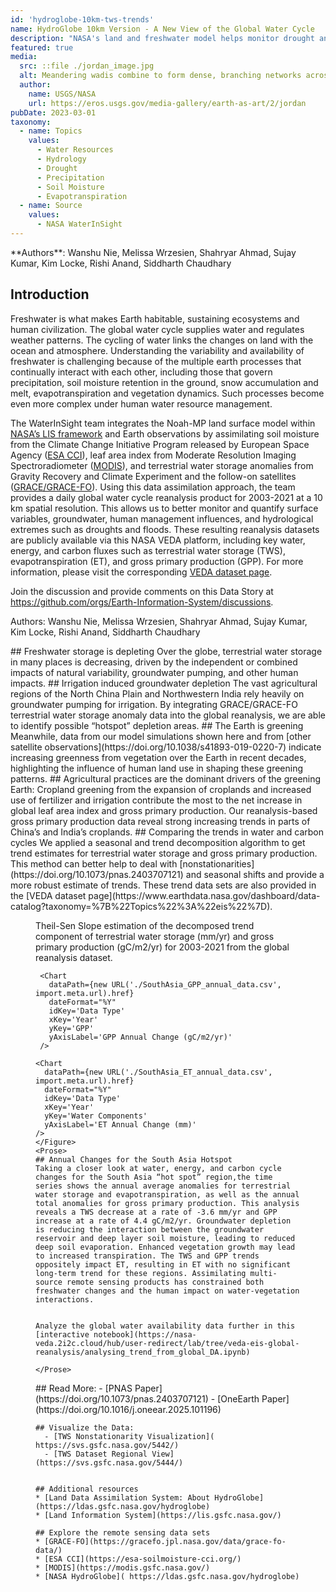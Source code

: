 ```yaml
---
id: 'hydroglobe-10km-tws-trends'
name: HydroGlobe 10km Version - A New View of the Global Water Cycle
description: "NASA's land and freshwater model helps monitor drought and floods and study changes in the  global water cycle"
featured: true
media:
  src: ::file ./jordan_image.jpg
  alt: Meandering wadis combine to form dense, branching networks across the stark, arid landscape of southeastern Jordan. The Arabic word "wadi" means a gulley or streambed that typically remains dry except after drenching, seasonal rains.
  author:
    name: USGS/NASA
    url: https://eros.usgs.gov/media-gallery/earth-as-art/2/jordan
pubDate: 2023-03-01
taxonomy:
  - name: Topics
    values:
      - Water Resources
      - Hydrology 
      - Drought
      - Precipitation 
      - Soil Moisture 
      - Evapotranspiration
  - name: Source
    values: 
      - NASA WaterInSight
---
```

<Block>
  <Prose>
  **Authors**: Wanshu Nie, Melissa Wrzesien, Shahryar Ahmad, Sujay Kumar, Kim Locke, Rishi Anand, Siddharth Chaudhary

  ## Introduction

  Freshwater is what makes Earth habitable, sustaining ecosystems and human civilization. The global water cycle supplies water and regulates weather patterns. The cycling of water links the changes on land with the ocean and atmosphere. Understanding the variability and availability of freshwater is challenging because of the multiple earth processes that continually interact with each other, including those that govern precipitation, soil moisture retention in the ground, snow accumulation and melt, evapotranspiration and vegetation dynamics. Such processes become even more complex under human water resource management. 

  The WaterInSight team integrates the Noah-MP land surface model within [NASA’s LIS framework](https://lis.gsfc.nasa.gov/) and Earth observations by assimilating soil moisture from the Climate Change Initiative Program released by European Space Agency  ([ESA CCI](https://esa-soilmoisture-cci.org/)), leaf area index from Moderate Resolution Imaging Spectroradiometer ([MODIS](https://lpdaac.usgs.gov/products/mcd15a2hv006/)), and terrestrial water storage anomalies from Gravity Recovery and Climate Experiment and the follow-on satellites ([GRACE/GRACE-FO](https://earth.gsfc.nasa.gov/geo/data/grace-mascons)). Using this data assimilation approach, the team provides a daily global water cycle reanalysis product for 2003-2021 at a 10 km spatial resolution. This allows us to better monitor and quantify surface variables, groundwater, human management influences, and hydrological extremes such as droughts and floods. These resulting reanalysis datasets are publicly available via this NASA VEDA platform, including key water, energy, and carbon fluxes such as terrestrial water storage (TWS), evapotranspiration (ET), and gross primary production (GPP). For more information, please visit the corresponding [VEDA dataset page](https://www.earthdata.nasa.gov/dashboard/data-catalog?taxonomy=%7B%22Topics%22%3A%22eis%22%7D). 
  
  Join the discussion and provide comments on this Data Story at https://github.com/orgs/Earth-Information-System/discussions.
  
  Authors: Wanshu Nie, Melissa Wrzesien, Shahryar Ahmad, Sujay Kumar, Kim Locke, Rishi Anand, Siddharth Chaudhary

  </Prose>
</Block>

<ScrollytellingBlock>
  <Chapter
    center={[77.63,24.27]}
    zoom={2}
    datasetId='lis-global-da-trends'
    layerId='lis-global-da-tws-trend'
    datetime='2003-01-01'
  >
    ## Freshwater storage is depleting
    Over the globe, terrestrial water storage in many places is decreasing, driven by the independent or combined impacts of natural variability, groundwater pumping, and other human impacts.
  </Chapter>
  <Chapter
    center={[105.5001,30.7899]}
    zoom={3.8}
    datasetId='lis-global-da-trends'
    layerId='lis-global-da-tws-trend'
    datetime='2003-01-01'
  >
    ## Irrigation induced groundwater depletion
    The vast agricultural regions of the North China Plain and Northwestern India rely heavily on groundwater pumping for irrigation. By integrating GRACE/GRACE-FO terrestrial water storage anomaly data into the global reanalysis, we are able to identify possible “hotspot” depletion areas.
  </Chapter>
  <Chapter
    center={[77.63,24.27]}
    zoom={2}
    datasetId='lis-global-da-trends'
    layerId='lis-global-da-gpp-trend'
    datetime='2003-01-01'
  >
    ## The Earth is greening
    Meanwhile, data from our model simulations shown here and from [other satellite observations](https://doi.org/10.1038/s41893-019-0220-7) indicate increasing greenness from vegetation over the Earth in recent decades, highlighting the influence of human land use in shaping these greening patterns.
  </Chapter>
  <Chapter
    center={[105.5001,30.7899]}
    zoom={3.8}
    datasetId='lis-global-da-trends'
    layerId='lis-global-da-gpp-trend'
    datetime='2003-01-01'
  >
    ## Agricultural practices are the dominant drivers of the greening Earth:
    Cropland greening from the expansion of croplands and increased use of fertilizer and irrigation contribute the most to the net increase in global leaf area index and gross primary production. Our reanalysis-based gross primary production data reveal strong increasing trends in parts of China’s and India’s croplands.
  </Chapter>
</ScrollytellingBlock>

<Block>
  <Prose>
  ## Comparing the trends in water and carbon cycles
  We applied a seasonal and trend decomposition algorithm to get trend estimates for terrestrial water storage and gross primary production. This method can better help to deal with [nonstationarities](https://doi.org/10.1073/pnas.2403707121) and seasonal shifts and provide a more robust estimate of trends. These trend data sets are also provided in the [VEDA dataset page](https://www.earthdata.nasa.gov/dashboard/data-catalog?taxonomy=%7B%22Topics%22%3A%22eis%22%7D).
  </Prose>
</Block>

<Block type='wide'>
  <Figure>
     <Map
     datasetId='lis-global-da-trends'
     layerId='lis-global-da-tws-trend'
     dateTime='2003-01-01'
     compareDateTime='2003-01-01'
     zoom={2}
     center={[0,0]}
     />
    <Caption
     attrAuthor='NASA'
     attrUrl='https://nasa.gov/'
   >
    Theil-Sen Slope estimation of the decomposed trend  component of terrestrial water storage (mm/yr) and gross primary production (gC/m2/yr) for 2003-2021 from the global reanalysis dataset.
    </Caption>
  </Figure>
</Block>

<Block>
    <Figure>
    <Chart
      dataPath={new URL('./SouthAsia_TWS_annual_data.csv', import.meta.url).href}
      dateFormat="%Y"
      idKey='Data Type'
      xKey='Year'
      yKey='Water Components'
      yAxisLabel='TWS Annual Change (mm)'
    />

     <Chart
       dataPath={new URL('./SouthAsia_GPP_annual_data.csv', import.meta.url).href}
       dateFormat="%Y"
       idKey='Data Type'
       xKey='Year'
       yKey='GPP'
       yAxisLabel='GPP Annual Change (gC/m2/yr)'
     />

    <Chart
      dataPath={new URL('./SouthAsia_ET_annual_data.csv', import.meta.url).href}
      dateFormat="%Y"
      idKey='Data Type'
      xKey='Year'
      yKey='Water Components'
      yAxisLabel='ET Annual Change (mm)'
    />
    </Figure>
    <Prose>
    ## Annual Changes for the South Asia Hotspot
    Taking a closer look at water, energy, and carbon cycle changes for the South Asia “hot spot” region,the time series shows the annual average anomalies for terrestrial water storage and evapotranspiration, as well as the annual total anomalies for gross primary production. This analysis reveals a TWS decrease at a rate of -3.6 mm/yr and GPP increase at a rate of 4.4 gC/m2/yr. Groundwater depletion is reducing the interaction between the groundwater reservoir and deep layer soil moisture, leading to reduced deep soil evaporation. Enhanced vegetation growth may lead to increased transpiration. The TWS and GPP trends oppositely impact ET, resulting in ET with no significant long-term trend for these regions. Assimilating multi-source remote sensing products has constrained both freshwater changes and the human impact on water-vegetation interactions.


    Analyze the global water availability data further in this [interactive notebook](https://nasa-veda.2i2c.cloud/hub/user-redirect/lab/tree/veda-eis-global-reanalysis/analysing_trend_from_global_DA.ipynb)

    </Prose>
 </Block>

<Block>
  <Prose>
    ## Read More:
    - [PNAS Paper](https://doi.org/10.1073/pnas.2403707121)
    - [OneEarth Paper](https://doi.org/10.1016/j.oneear.2025.101196) 

    ## Visualize the Data: 
	  - [TWS Nonstationarity Visualization]( https://svs.gsfc.nasa.gov/5442/) 
	  - [TWS Dataset Regional View](https://svs.gsfc.nasa.gov/5444/) 


    ## Additional resources
    * [Land Data Assimilation System: About HydroGlobe](https://ldas.gsfc.nasa.gov/hydroglobe)
    * [Land Information System](https://lis.gsfc.nasa.gov/)

    ## Explore the remote sensing data sets
    * [GRACE-FO](https://gracefo.jpl.nasa.gov/data/grace-fo-data/)
    * [ESA CCI](https://esa-soilmoisture-cci.org/)
    * [MODIS](https://modis.gsfc.nasa.gov/)
    * [NASA HydroGlobe]( https://ldas.gsfc.nasa.gov/hydroglobe)
  </Prose>
</Block>
